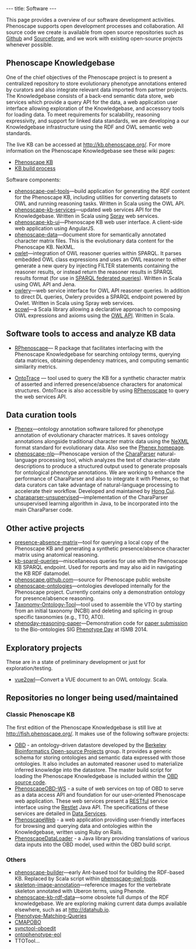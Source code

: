 ---
title: Software
---

This page provides a overview of our software development activities. Phenoscape supports open development processes and collaboration. All source code we create is available from open source repositories such as [http://github.com/phenoscape Github] and [http://sourceforge.net/projects/phenoscape/ Sourceforge], and we work with existing open-source projects whenever possible.

==Phenoscape Knowledgebase==
One of the chief objectives of the Phenoscape project is to present a centralized repository to store evolutionary phenotype annotations entered by curators and also integrate relevant data imported from partner projects. The Knowledgebase consists of a back-end semantic data store, web services  which provide a query API for the data, a web application user interface allowing exploration of the Knowledgebase, and accessory tools for loading data. To meet requirements for scalability, reasoning expressivity, and support for linked data standards, we are developing a our Knowledgebase infrastructure using the RDF and OWL semantic web standards.

The live KB can be accessed at http://kb.phenoscape.org/. For more information on the Phenoscape Knowledgebase see these wiki pages:
* [[Phenoscape KB]]
* [[KB build process]]

Software components:
* [http://github.com/phenoscape/phenoscape-owl-tools phenoscape-owl-tools]—build application for generating the RDF content for the Phenoscape KB, including utilities for converting datasets to OWL and running reasoning tasks. Written in Scala using the OWL API.
* [http://github.com/phenoscape/phenoscape-kb-services phenoscape-kb-services]—updated web services API for the Knowledgebase. Written in Scala using [http://spray.io Spray] web services.
* [http://github.com/phenoscape/phenoscape-kb-ui phenoscape-kb-ui]—Phenoscape KB web user interface. A client-side web application using AngularJS.
* [http://github.com/phenoscape/phenoscape-data phenoscape-data]—document store for semantically annotated character matrix files. This is the evolutionary data content for the Phenoscape KB. NeXML.
* [http://github.com/phenoscape/owlet owlet]—integration of OWL reasoner queries within SPARQL. It parses embedded OWL class expressions and uses an OWL reasoner to either generate a new query by injecting FILTER statements containing the reasoner results, or instead return the reasoner results in SPARQL results format (for use in [http://www.w3.org/TR/sparql11-federated-query/ SPARQL federated queries]). Written in Scala using OWL API and Jena.
* [http://github.com/phenoscape/owlery owlery]—web service interface for OWL API reasoner queries. In addition to direct DL queries, Owlery provides a SPARQL endpoint powered by Owlet. Written in Scala using Spray web services.
* [http://github.com/phenoscape/scowl scowl]—a Scala library allowing a declarative approach to composing OWL expressions and axioms using the [http://owlapi.sourceforge.net/ OWL API]. Written in Scala.

==Software tools to access and analyze KB data==
* [http://rphenoscape.phenoscape.org/ RPhenoscape]— R package that facilitates interfacing with the Phenoscape Knowledgebase for searching ontology terms, querying data matrices, obtaining dependency matrices, and computing semantic similarity metrics.

* [http://beta.phenoscape.org/#/ontotrace OntoTrace] — tool used to query the KB for a synthetic character matrix of asserted and inferred presence/absence characters for anatomical structures. OntoTrace is also accessible by using [http://rphenoscape.phenoscape.org/ RPhenoscape] to query the web services API. 

==Data curation tools==
* [http://github.com/phenoscape/Phenex Phenex]—ontology annotation software tailored for phenotype annotation of evolutionary character matrices. It saves ontology annotations alongside traditional character matrix data using the [http://www.nexml.org/ NeXML] format standard for evolutionary data. Also see the [[Phenex|Phenex homepage]].
* [http://github.com/phenoscape/phenoscape-nlp phenoscape-nlp]—Phenoscape version of the [[CharaParser]] natural-language processing tool, which analyzes the text of character-state descriptions to produce a structured output used to generate proposals for ontological phenotype annotations. We are working to enhance the performance of CharaParser and also to integrate it with Phenex, so that data curators can take advantage of natural-language processing to accelerate their workflow. Developed and maintained by [http://hongcui.faculty.arizona.edu Hong Cui].
* [http://github.com/phenoscape/charaparser-unsupervised charaparser-unsupervised]—implementation of the CharaParser unsupervised learning algorithm in Java, to be incorporated into the main CharaParser code.

==Other active projects==
* [http://github.com/phenoscape/presence-absence-matrix presence-absence-matrix]—tool for querying a local copy of the Phenoscape KB and generating a synthetic presence/absence character matrix using anatomical reasoning.
* [http://github.com/phenoscape/kb-sparql-queries kb-sparql-queries]—miscellaneous queries for use with the Phenoscape KB SPARQL endpoint. Used for reports and may also aid in navigating the KB RDF datamodel.
* [http://github.com/phenoscape/phenoscape.github.com phenoscape.github.com]—source for Phenoscape public website
* [http://github.com/phenoscape/phenoscape-ontologies phenoscape-ontologies]—ontologies developed internally for the Phenoscape project. Currently contains only a demonstration ontology for presence/absence reasoning.
* [http://github.com/NESCent/Taxonomy-Ontology-Tool Taxonomy-Ontology-Tool]—tool used to assemble the VTO by starting from an initial taxonomy (NCBI) and deleting and splicing in group specific taxonomies (e.g., TTO, ATO).
* [http://github.com/phenoscape/phenoday-reasoning-paper phenoday-reasoning-paper]—Demonstration code for [http://phenoday2014.bio-lark.org/pdf/11.pdf paper submission] to the Bio-ontologies SIG [http://phenoday2014.bio-lark.org Phenotype Day] at ISMB 2014.

==Exploratory projects==
These are in a state of preliminary development or just for exploration/testing.
* [http://github.com/phenoscape/vue2owl vue2owl]—Convert a VUE document to an OWL ontology. Scala.

==Repositories no longer being used/maintained==
===Classic Phenoscape KB===
The first edition of the Phenoscape Knowledgebase is still live at http://fish.phenoscape.org/. It makes use of the following software projects:
* [http://berkeleybop.org/obd/ OBD] - an ontology-driven datastore developed by the [http://www.berkeleybop.org/ Berkeley Bioinformatics Open-source Projects] group. It provides a generic schema for storing ontologies and semantic data expressed with those ontologies. It also includes an automated reasoner used to materialize inferred knowledge into the datastore. The master build script for loading the Phenoscape Knowledgebase is included within the [http://obo.svn.sourceforge.net/svnroot/obo/OBDAPI/trunk OBD source code].
* [http://github.com/phenoscape/PhenoscapeOBD-WS PhenoscapeOBD-WS] - a suite of web services on top of OBD to serve as a data access API and foundation for our user-oriented Phenoscape web application.  These web services present a [http://en.wikipedia.org/wiki/Representational_State_Transfer RESTful] service interface using the [http://www.restlet.org/ Restlet] Java API. The specifications of these services are detailed in [[Data Services]].
* [http://github.com/phenoscape/PhenoscapeWeb PhenoscapeWeb] - a web application providing user-friendly interfaces for browsing and querying data and ontologies within the Knowledgebase, written using Ruby on Rails.
* [http://github.com/phenoscape/PhenoscapeDataLoader PhenoscapeDataLoader] - a Java library providing translations of various data inputs into the OBD model, used within the OBD build script.

===Others===
* [http://github.com/phenoscape/phenoscape-builder phenoscape-builder]—early Ant-based tool for building the RDF-based KB. Replaced by Scala script within [http://github.com/phenoscape/phenoscape-owl-tools phenoscape-owl-tools].
* [http://github.com/phenoscape/skeleton-image-annotation skeleton-image-annotation]—reference images for the vertebrate skeleton annotated with Uberon terms, using Phenote.
* [http://github.com/phenoscape/phenoscape-kb-rdf-data phenoscape-kb-rdf-data]—some obsolete full dumps of the RDF knowledgebase. We are exploring making current data dumps available elsewhere, such as at http://datahub.io.
* [http://github.com/phenoscape/Phenotype-Matching-Queries Phenotype-Matching-Queries]
* [http://github.com/phenoscape/CMAPOBO CMAPOBO]
* [http://github.com/phenoscape/synctool-oboedit synctool-oboedit]
* [http://github.com/phenoscape/ontophenotype-eol ontophenotype-eol]
* TTOTool...